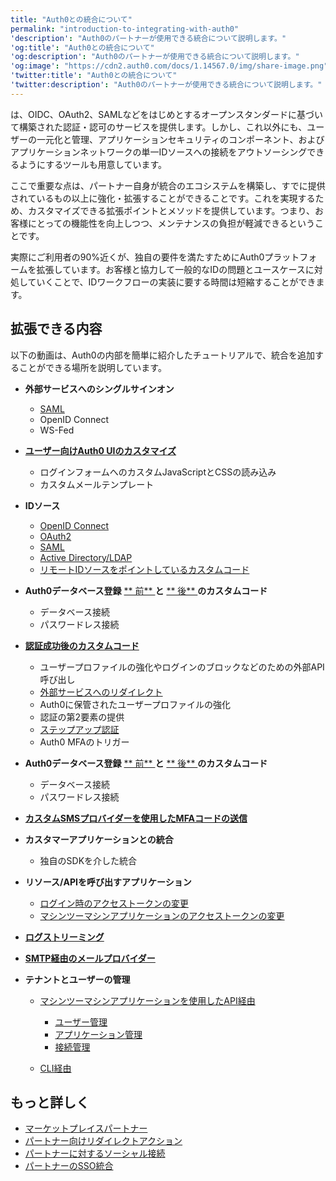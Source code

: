 ```yaml
---
title: "Auth0との統合について"
permalink: "introduction-to-integrating-with-auth0"
'description': "Auth0のパートナーが使用できる統合について説明します。"
'og:title': "Auth0との統合について"
'og:description': "Auth0のパートナーが使用できる統合について説明します。"
'og:image': "https://cdn2.auth0.com/docs/1.14567.0/img/share-image.png"
'twitter:title': "Auth0との統合について"
'twitter:description': "Auth0のパートナーが使用できる統合について説明します。"
---
```


は、OIDC、OAuth2、<Tooltip data-tooltip-id="react-containers-DefinitionTooltip-1" href="/docs/ja-jp/glossary?term=security-assertion-markup-language" tip="Security Assertion Markup Language（SAML）: パスワードなしに二者間で認証情報を交換できる標準化プロトコル。" cta="用語集の表示">SAML</Tooltip>などをはじめとするオープンスタンダードに基づいて構築された認証・認可のサービスを提供します。しかし、これ以外にも、ユーザーの一元化と管理、アプリケーションセキュリティのコンポーネント、およびアプリケーションネットワークの単一IDソースへの接続をアウトソーシングできるようにするツールも用意しています。

ここで重要な点は、パートナー自身が統合のエコシステムを構築し、すでに提供されているもの以上に強化・拡張することができることです。これを実現するため、カスタマイズできる拡張ポイントとメソッドを提供しています。つまり、お客様にとっての機能性を向上しつつ、メンテナンスの負担が軽減できるということです。

実際にご利用者の90%近くが、独自の要件を満たすためにAuth0プラットフォームを拡張しています。お客様と協力して一般的なIDの問題とユースケースに対処していくことで、IDワークフローの実装に要する時間は短縮することができます。

## 拡張できる内容

以下の動画は、Auth0の内部を簡単に紹介したチュートリアルで、統合を追加することができる場所を説明しています。

* **外部サービスへのシングルサインオン**

  + [SAML](/docs/ja-jp/customize/integrations/marketplace-partners/sso-integrations-for-partners)
  + OpenID Connect
  + WS-Fed
* [**ユーザー向けAuth0 UIのカスタマイズ** ](/docs/ja-jp/customize)

  + ログインフォームへのカスタムJavaScriptとCSSの読み込み
  + カスタムメールテンプレート
* **IDソース**

  + [OpenID Connect](/docs/ja-jp/authenticate/identity-providers/enterprise-identity-providers/oidc)
  + [OAuth2](/docs/ja-jp/customize/integrations/marketplace-partners/social-connections-for-partners)
  + [SAML](/docs/ja-jp/authenticate/identity-providers/enterprise-identity-providers/saml)
  + [Active Directory/LDAP](/docs/ja-jp/authenticate/identity-providers/enterprise-identity-providers/active-directory-ldap)
  + [リモートIDソースをポイントしているカスタムコード](/docs/ja-jp/authenticate/database-connections/custom-db)
* **Auth0データベース登録** [** 前** ](/docs/ja-jp/customize/actions/explore-triggers/signup-and-login-triggers/pre-user-registration-trigger) **と** [** 後** ](/docs/ja-jp/customize/actions/explore-triggers/signup-and-login-triggers/post-user-registration-trigger) **のカスタムコード**

  + データベース接続
  + パスワードレス接続
* [**認証成功後のカスタムコード** ](/docs/ja-jp/customize/actions/explore-triggers/signup-and-login-triggers/login-trigger)

  + ユーザープロファイルの強化やログインのブロックなどのための外部API呼び出し
  + [外部サービスへのリダイレクト](/docs/ja-jp/customize/integrations/marketplace-partners/redirect-actions-for-partners)
  + Auth0に保管されたユーザープロファイルの強化
  + 認証の第2要素の提供
  + [ステップアップ認証](/docs/ja-jp/secure/multi-factor-authentication/step-up-authentication)
  + Auth0 MFAのトリガー
* **Auth0データベース登録** [** 前** ](https://auth0.com/docs/actions/triggers/pre-user-registration) **と** [** 後** ](https://auth0.com/docs/actions/triggers/post-user-registration) **のカスタムコード**

  + データベース接続
  + パスワードレス接続
* [**カスタムSMSプロバイダーを使用したMFAコードの送信** ](/docs/ja-jp/customize/actions/explore-triggers/mfa-notifications-trigger)
* **カスタマーアプリケーションとの統合**

  + 独自のSDKを介した統合
* **リソース/APIを呼び出すアプリケーション**

  + [ログイン時のアクセストークンの変更](/docs/ja-jp/customize/actions/explore-triggers/signup-and-login-triggers/login-trigger)
  + [マシンツーマシンアプリケーションのアクセストークンの変更](/docs/ja-jp/customize/actions/explore-triggers/machine-to-machine-trigger)
* [**ログストリーミング** ](/docs/ja-jp/customize/log-streams/custom-log-streams)
* [**SMTP経由のメールプロバイダー** ](/docs/ja-jp/customize/email/smtp-email-providers)
* **テナントとユーザーの管理**

  + [マシンツーマシンアプリケーションを使用したAPI経由](/docs/ja-jp/secure/tokens/access-tokens/management-api-access-tokens)

    - [ユーザー管理](/docs/ja-jp/manage-users/user-accounts/manage-users-using-the-management-api)
    - [アプリケーション管理](/docs/ja-jp/api/management/v2#!/Clients/get_clients)
    - [接続管理](/docs/ja-jp/api/management/v2#!/Connections/get_connections)
  + [CLI経由](/docs/ja-jp/deploy-monitor/deploy-cli-tool)

## もっと詳しく

* [マーケットプレイスパートナー](/docs/ja-jp/customize/integrations/marketplace-partners)
* [パートナー向けリダイレクトアクション](/docs/ja-jp/customize/integrations/marketplace-partners/redirect-actions-for-partners)
* [パートナーに対するソーシャル接続](/docs/ja-jp/customize/integrations/marketplace-partners/social-connections-for-partners)
* [パートナーのSSO統合](/docs/ja-jp/customize/integrations/marketplace-partners/sso-integrations-for-partners)
